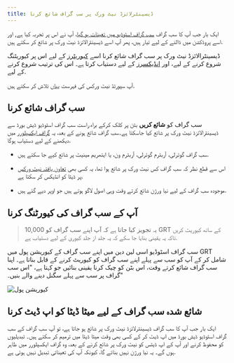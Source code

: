 ```yaml
---
title: ڈیسینٹرلائزڈ نیٹ ورک پر سب گراف شائع کرنا
---
```


ایک بار جب آپ کا سب گراف [سب گراف اسٹوڈیو میں تعینات ہو گیا](/deploying/deploying-a-subgraph-to-studio)، آپ نے اس پر تجربہ کیا ہے, اور اسے پروڈکشن میں ڈالنے کے لیے تیار ہیں، پھر آپ اسے ڈیسینٹرالائزڈ نیٹ ورک پر شائع کر سکتے ہیں.

ڈیسینٹرالائزڈ نیٹ ورک پر سب گراف شائع کرنا اسے [کیوریٹرز](/network/curating) کے لیے اس پر کیوریٹنگ شروع کرنے کے لیے، اور [انڈیکسرز](/network/indexing) کے لیے دستیاب کرتا ہے۔ اس کی ترتیب شروع کرنے کے لیے.

<VideoEmbed youtube="satdwdbvzAQ" />

آپ سپورٹڈ نیٹ ورکس کی فہرست [یہاں](/developing/supported-networks) تلاش کر سکتے ہیں.

## سب گراف شائع کرنا

سب گراف کو **شائع کریں** بٹن پر کلک کرکے براہ راست سب گراف اسٹوڈیو ڈیش بورڈ سے ڈیسینٹرالائزڈ نیٹ ورک پر شائع کیا جاسکتا ہے۔سب گراف شائع ہونے کے بعد، یہ [گراف ایکسپلورر](https://thegraph.com/explorer/) میں دیکھنے کے لیے دستیاب ہوگا.

- سب گراف گوئرلی، آربٹرم گوئرلی، آربٹرم ون، یا ایتھریم مینیٹ پر شائع کیے جا سکتے ہیں.

- اس سے قطع نظر کہ سب گراف کس نیٹ ورک پر شائع ہوا تھا، یہ کسی بھی [تعاون یافتہ نیٹ ورکس](/developing/supported-networks) پر ڈیٹا کو انڈیکس کر سکتا ہے.

- موجودہ سب گراف کے لیے نیا ورژن شائع کرتے وقت وہی اصول لاگو ہوتے ہیں جو اوپر دیے گئے ہیں.

## آپ کے سب گراف کی کیورٹنگ کرنا

> یہ تجویز کیا جاتا ہے کہ آپ اپنے سب گراف کو 10,000 GRT کے ساتھ کیوریٹ کریں تاکہ یہ یقینی بنایا جا سکے کہ یہ جلد از جلد کیوری کے لیے دستیاب ہے.

سب گراف اسٹوڈیو اسی لین دین میں اپنے سب گراف کے کیوریشن پول میں GRT شامل کر کے آپ کو سب سے پہلے اپنے سب گراف کو کیوریٹ کرنے کے قابل بناتا ہے۔ اپنا سب گراف شائع کرتے وقت، اس بٹن کو چیک کرنا یقینی بنائیں جو کہتا ہے، "اس سب گراف پر سب سے پہلے سگنل دینے والے بنیں۔"

![کیوریشن پول](/img/curate-own-subgraph-tx.png)

## شائع شدہ سب گراف کے لیے میٹا ڈیٹا کو اپ ڈیٹ کرنا

ایک بار جب آپ کا سب گراف ڈیسینٹرلائزڈ نیٹ ورک پر شائع ہو جاتا ہے، تو آپ سب گراف کے سب گراف اسٹوڈیو ڈیش بورڈ میں اپ ڈیٹ کر کے کسی بھی وقت میٹا ڈیٹا میں ترمیم کر سکتے ہیں۔ تبدیلیوں کو محفوظ کرنے اور آپ کے اپ ڈیٹس کو نیٹ ورک پر شائع کرنے کے بعد، وہ گراف ایکسپلورر میں ظاہر ہوں گے۔ یہ نیا ورژن نہیں بنائے گا، کیونکہ آپ کی تعیناتی تبدیل نہیں ہوئی ہے.
